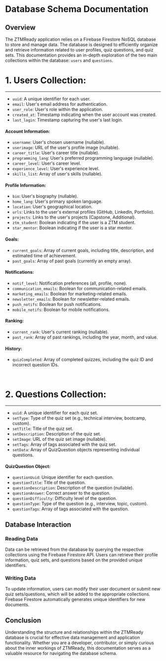 # Database Schema Documentation

## Overview

The ZTMReady application relies on a Firebase Firestore NoSQL database to store and manage data. The database is designed to efficiently organize and retrieve information related to user profiles, quiz questions, and quiz sets. This documentation provides an in-depth exploration of the two main collections within the database: `users` and `questions`.


# 1. **Users Collection:**
---
   - `uuid`: A unique identifier for each user.
   - `email`: User's email address for authentication.
   - `user_role`: User's role within the application.
   - `created_at`: Timestamp indicating when the user account was created.
   - `last_login`: Timestamp capturing the user's last login.

   #### Account Information:
   - `username`: User's chosen username (nullable).
   - `userimage`: URL of the user's profile image (nullable).
   - `career_title`: User's career title (nullable).
   - `programming_lang`: User's preferred programming language (nullable).
   - `career_level`: User's career level.
   - `experience_level`: User's experience level.
   - `skills_list`: Array of user's skills (nullable).

   #### Profile Information:
   - `bio`: User's biography (nullable).
   - `home_lang`: User's primary spoken language.
   - `location`: User's geographical location.
   - `urls`: Links to the user's external profiles (GitHub, LinkedIn, Portfolio).
   - `projects`: Links to the user's projects (Capstone, Additional).
   - `ztm_student`: Boolean indicating if the user is a ZTM student.
   - `star_mentor`: Boolean indicating if the user is a star mentor.

   #### Goals:
   - `current_goals`: Array of current goals, including title, description, and estimated time of achievement.
   - `past_goals`: Array of past goals (currently an empty array).

   #### Notifications:
   - `notif_level`: Notification preferences (all, profile, none).
   - `communication_emails`: Boolean for communication-related emails.
   - `marketing_emails`: Boolean for marketing-related emails.
   - `newsletter_emails`: Boolean for newsletter-related emails.
   - `push_notifs`: Boolean for push notifications.
   - `mobile_notifs`: Boolean for mobile notifications.

   #### Ranking:
   - `current_rank`: User's current ranking (nullable).
   - `past_rank`: Array of past rankings, including the year, month, and value.

   #### History:
   - `quizCompleted`: Array of completed quizzes, including the quiz ID and incorrect question IDs.

<br/>


# 2. **Questions Collection:**

---

   - `uuid`: A unique identifier for each quiz set.
   - `setType`: Type of the quiz set (e.g., technical interview, bootcamp, custom).
   - `setTitle`: Title of the quiz set.
   - `setDescription`: Description of the quiz set.
   - `setImage`: URL of the quiz set image (nullable).
   - `setTags`: Array of tags associated with the quiz set.
   - `setData`: Array of QuizQuestion objects representing individual questions.

   #### QuizQuestion Object:
   - `questionUuid`: Unique identifier for each question.
   - `questionTitle`: Title of the question.
   - `questionDescription`: Description of the question (nullable).
   - `questionAnswer`: Correct answer to the question.
   - `questionDifficulty`: Difficulty level of the question.
   - `questionType`: Type of the question (e.g., interview, topic, custom).
   - `questionTags`: Array of tags associated with the question.

## Database Interaction

### Reading Data

Data can be retrieved from the database by querying the respective collections using the Firebase Firestore API. Users can retrieve their profile information, quiz sets, and questions based on the provided unique identifiers.

### Writing Data

To update information, users can modify their user document or submit new quiz sets/questions, which will be added to the appropriate collections. Firebase Firestore automatically generates unique identifiers for new documents.

## Conclusion

Understanding the structure and relationships within the ZTMReady database is crucial for effective data management and application functionality. Whether you are a developer, contributor, or simply curious about the inner workings of ZTMReady, this documentation serves as a valuable resource for navigating the database schema.